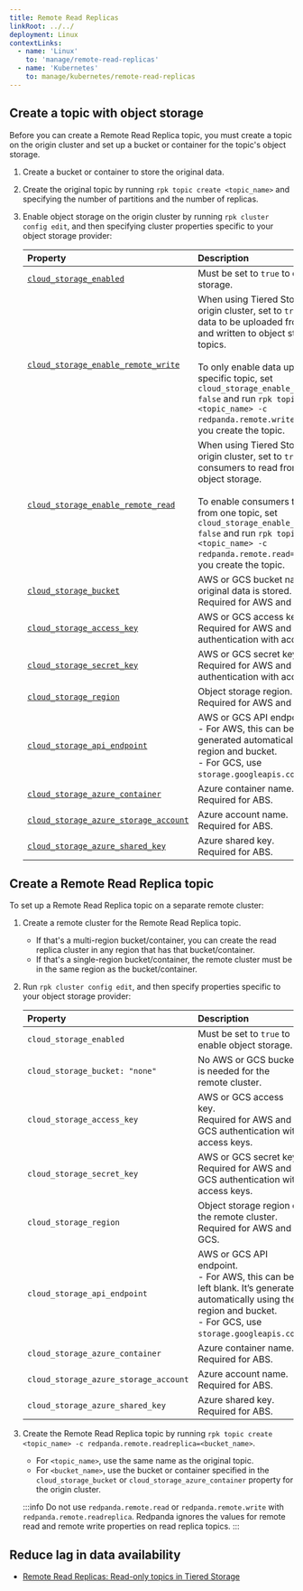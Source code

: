 ```yaml
---
title: Remote Read Replicas
linkRoot: ../../
deployment: Linux
contextLinks:
  - name: 'Linux'
    to: 'manage/remote-read-replicas'
  - name: 'Kubernetes'
    to: manage/kubernetes/remote-read-replicas
---
```


<head>
    <meta name="title" content="Remote Read Replicas | Redpanda Docs"/>
    <meta name="description" content="Create read-only topics (Remote Read Replica topics) that mirror topics on a different cluster."/>
    <link rel="canonical" href="https://docs.redpanda.com/docs/manage/remote-read-replicas/" />
</head>



<ContextLink frontmatter={frontMatter}
/>

<AboutRemoteReadReplicas frontmatter={frontMatter}/>

## Create a topic with object storage

Before you can create a Remote Read Replica topic, you must create a topic on the origin cluster and set up a bucket or container for the topic's object storage. 

1. Create a bucket or container to store the original data.
2. Create the original topic by running `rpk topic create <topic_name>` and specifying the number of partitions and the number of replicas.
3. Enable object storage on the origin cluster by running `rpk cluster config edit`, and then specifying cluster properties specific to your object storage provider:

    | Property | Description |
    | :------  | :---------  |
    | [`cloud_storage_enabled`](../../reference/cluster-properties/#cloud_storage_enabled) | Must be set to `true` to enable object storage. |
    | [`cloud_storage_enable_remote_write`](../../reference/tunable-properties/#cloud_storage_enable_remote_write) | When using Tiered Storage on the origin cluster, set to `true` to enable data to be uploaded from Redpanda and written to object storage for all topics. <br/><br/>To only enable data upload for a specific topic, set `cloud_storage_enable_remote_write: false` and run `rpk topic create <topic_name> -c redpanda.remote.write=true` when you create the topic. |
    | [`cloud_storage_enable_remote_read`](../../reference/tunable-properties/#cloud_storage_enable_remote_read) | When using Tiered Storage on the origin cluster, set to `true` to enable consumers to read from all topics in object storage. <br/><br/>To enable consumers to only read from one topic, set `cloud_storage_enable_remote_read: false` and run `rpk topic create <topic_name> -c redpanda.remote.read=true` when you create the topic.
    | [`cloud_storage_bucket`](../../reference/cluster-properties/#cloud_storage_bucket) | AWS or GCS bucket name where the original data is stored. <br/>Required for AWS and GCS. |
    | [`cloud_storage_access_key`](../../reference/cluster-properties/#cloud_storage_access_key) | AWS or GCS access key. <br/>Required for AWS and GCS authentication with access keys. |
    | [`cloud_storage_secret_key`](../../reference/cluster-properties/#cloud_storage_secret_key) | AWS or GCS secret key. <br/>Required for AWS and GCS authentication with access keys.  |
    | [`cloud_storage_region`](../../reference/cluster-properties/#cloud_storage_region) | Object storage region. <br/>Required for AWS and GCS. |
    | [`cloud_storage_api_endpoint`](../../reference/cluster-properties/#cloud_storage_api_endpoint) | AWS or GCS API endpoint. <br/>- For AWS, this can be left blank. It’s generated automatically using the region and bucket. <br/>- For GCS, use `storage.googleapis.com`. |
    | [`cloud_storage_azure_container`](../../reference/cluster-properties/#cloud_storage_azure_container) | Azure container name. <br/>Required for ABS. |
    | [`cloud_storage_azure_storage_account`](../../reference/cluster-properties/#cloud_storage_azure_storage_account) | Azure account name. <br/>Required for ABS. |
    | [`cloud_storage_azure_shared_key`](../../reference/cluster-properties/#cloud_storage_azure_shared_key) | Azure shared key. <br/>Required for ABS. |

## Create a Remote Read Replica topic

To set up a Remote Read Replica topic on a separate remote cluster:

1. Create a remote cluster for the Remote Read Replica topic. 
   - If that's a multi-region bucket/container, you can create the read replica cluster in any region that has that bucket/container. 
   - If that's a single-region bucket/container, the remote cluster must be in the same region as the bucket/container.
2. Run `rpk cluster config edit`, and then specify properties specific to your object storage provider:

    | Property | Description |
    | :------  | :---------  |
    | `cloud_storage_enabled` | Must be set to `true` to enable object storage. |
    | `cloud_storage_bucket: "none"` | No AWS or GCS bucket is needed for the remote cluster. |
    | `cloud_storage_access_key` | AWS or GCS access key. <br/>Required for AWS and GCS authentication with access keys. |
    | `cloud_storage_secret_key` | AWS or GCS secret key. <br/>Required for AWS and GCS authentication with access keys.  |
    | `cloud_storage_region` | Object storage region of the remote cluster. <br/>Required for AWS and GCS. |
    | `cloud_storage_api_endpoint` | AWS or GCS API endpoint. <br/>- For AWS, this can be left blank. It’s generated automatically using the region and bucket. <br/>- For GCS, use `storage.googleapis.com`. |
    | `cloud_storage_azure_container` | Azure container name. <br/>Required for ABS. |
    | `cloud_storage_azure_storage_account` | Azure account name. <br/>Required for ABS. |
    | `cloud_storage_azure_shared_key` | Azure shared key. <br/>Required for ABS. |

3. Create the Remote Read Replica topic by running `rpk topic create <topic_name> -c redpanda.remote.readreplica=<bucket_name>`. 
    - For `<topic_name>`, use the same name as the original topic. 
    - For `<bucket_name>`, use the bucket or container specified in the `cloud_storage_bucket` or `cloud_storage_azure_container` property for the origin cluster.

    :::info
    Do not use `redpanda.remote.read` or `redpanda.remote.write` with `redpanda.remote.readreplica`. Redpanda ignores the values for remote read and remote write properties on read replica topics. 
    :::

## Reduce lag in data availability

<ReduceLag frontmatter={frontMatter}/>

<SuggestedReading/>

- [Remote Read Replicas: Read-only topics in Tiered Storage](https://redpanda.com/blog/remote-read-replicas-for-distributing-work)